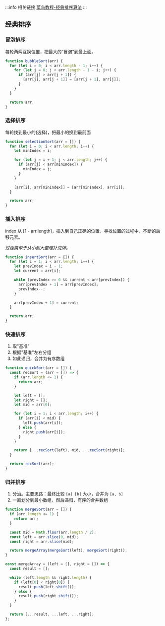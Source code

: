 :::info 相关链接
[菜鸟教程-经典排序算法](https://www.runoob.com/w3cnote/ten-sorting-algorithm.html)
:::

## 经典排序

### 冒泡排序

每轮两两互换位置，把最大的“冒泡”到最上面。

```javascript title="bubbleSort"
function bubbleSort(arr) {
  for (let i = 0; i < arr.length - 1; i++) {
    for (let j = 0; j < arr.length - 1 - i; j++) {
      if (arr[j] > arr[j + 1]) {
        [arr[j], arr[j + 1]] = [arr[j + 1], arr[j]];
      }
    }
  }

  return arr;
}
```

### 选择排序

每轮找到最小的(选择)，把最小的换到最前面

```javascript title="selectionSort"
function selectionSort(arr = []) {
  for (let i = 0; i < arr.length; i++) {
    let minIndex = i;

    for (let j = i + 1; j < arr.length; j++) {
      if (arr[j] < arr[minIndex]) {
        minIndex = j;
      }
    }

    [arr[i], arr[minIndex]] = [arr[minIndex], arr[i]];
  }

  return arr;
}
```

### 插入排序

index 从 [1 - arr.length]，插入到自己正确的位置，寻找位置的过程中，不断的后移元素。

*过程类似于从小到大整理扑克牌。*

```javascript title="insertSort"
function insertSort(arr = []) {
  for (let i = 1; i < arr.length; i++) {
    let prevIndex = i - 1;
    let current = arr[i];

    while (prevIndex >= 0 && current < arr[prevIndex]) {
      arr[prevIndex + 1] = arr[prevIndex];
      prevIndex--;
    }

    arr[prevIndex + 1] = current;
  }

  return arr;
}
```

### 快速排序

1. 取"基准"
2. 根据"基准"左右分组
3. 如此递归，合并为有序数组

```javascript title="quickSort"
function quickSort(arr = []) {
  const recSort = (arr = []) => {
    if (arr.length <= 1) {
      return arr;
    }

    let left = [];
    let right = [];
    let mid = arr[0];

    for (let i = 1; i < arr.length; i++) {
      if (arr[i] < mid) {
        left.push(arr[i]);
      } else {
        right.push(arr[i]);
      }
    }

    return [...recSort(left), mid, ...recSort(right)];
  }

  return recSort(arr);
}
```

### 归并排序

1. 分治。主要思路：最终比较 `[a] [b]` 大小，合并为 `[a, b]`
2. 一直划分到最小数组，然后递归，有序的合并数组

```javascript title="margeSort"
function mergeSort(arr = []) {
  if (arr.length <= 1) {
    return arr;
  }

  const mid = Math.floor(arr.length / 2);
  const left = arr.slice(0, mid);
  const right = arr.slice(mid);

  return mergeArray(mergeSort(left), mergeSort(right));
}

const mergeArray = (left = [], right = []) => {
  const result = [];

  while (left.length && right.length) {
    if (left[0] < right[0]) {
      result.push(left.shift());
    } else {
      result.push(right.shift());
    }
  }

  return [...result, ...left, ...right];
};
```
